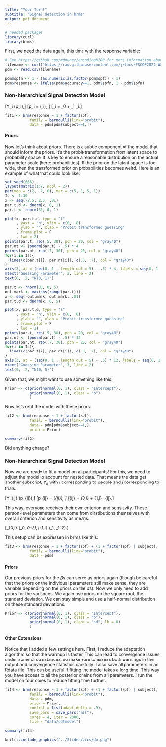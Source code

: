 ```yaml
---
title: "Your Turn!"
subtitle: "Signal detection in brms"
output: pdf_document
---
```


```r
# needed packages
library(curl)
library(brms)
```

First, we need the data again, this time with the response variable:

```r
# See https://github.com/mdnunez/encodingN200 for more information about the data
filename <- curl("https://raw.githubusercontent.com/jstbcs/ESCOP2022-WS/main/Data/pdmdata.csv")
pdm <- read.csv(filename)

pdm$spfn <- 1 - (as.numeric(as.factor(pdm$spf)) - 1)
pdm$response <- ifelse(pdm$accuracy==1, pdm$spfn, 1 - pdm$spfn)
```

### Non-hierarchical Signal Detection Model

\[Y_i \sim \mbox{Bernoulli}(p_i),\]
\[p_i = \Phi(\mu_i), \]
\[\mu_i = \beta_0 + \beta_1 \mbox{spf}_i.\]

```r
fit1 <- brm(response ~ 1 + factor(spf),
           family = bernoulli(link="probit"),
           data = pdm[pdm$subject==1,])
```

#### Priors

Now let's think about priors. There is a subtle component of the model that should inform the priors. It's the probit-transformation from latent space to probability space. It is key to ensure a reasonable distribution on the actual parameter scale (here: probabilities). If the prior on the latent space is too wide, then the transformed prior on probabilities becomes weird. Here is an example of what that could look like:

```r
set.seed(666)
layout(matrix(1:2, ncol = 2))
par(mgp = c(2, .7, 0), mar = c(5, 1, 5, 1))
Is <- 1:30
x <- seq(-2.5, 2.5, .01)
par.t.d <- dnorm(x, 0, 1)
par.t <- rnorm(30, 0, 1)

plot(x, par.t.d, type = "l"
     , yaxt = "n", ylim = c(0, .8)
     , ylab = "", xlab = "Probit transformed guessing"
     , frame.plot = F
     , lwd = 2)
points(par.t, rep(.5, 30), pch = 20, col = "gray40")
par.nt <- (pnorm(par.t) - .5) * 4
points(par.nt, rep(.7, 30), pch = 20, col = "gray40")
for(i in Is){
  lines(c(par.t[i], par.nt[i]), c(.5, .7), col = "gray40")
}
axis(3, at = (seq(0, 1 , length.out = 5) - .5) * 4, labels = seq(0, 1 , length.out = 5))
mtext("Guessing Parameter", 3, line = 2)
text(0, .2, "N(0, 1)")

par.t <- rnorm(30, 0, 5)
out.mark <- max(abs(range(par.t)))
x <- seq(-out.mark, out.mark, .01)
par.t.d <- dnorm(x, 0, 5)

plot(x, par.t.d, type = "l"
     , yaxt = "n", ylim = c(0, .8)
     , ylab = "", xlab = "Probit transformed guessing"
     , frame.plot = F
     , lwd = 2)
points(par.t, rep(.5, 30), pch = 20, col = "gray40")
par.nt <- (pnorm(par.t) - .5) * 12
points(par.nt, rep(.7, 30), pch = 20, col = "gray40")
for(i in Is){
  lines(c(par.t[i], par.nt[i]), c(.5, .7), col = "gray40")
}
axis(3, at = (seq(0, 1 , length.out = 5) - .5) * 12, labels = seq(0, 1 , length.out = 5))
mtext("Guessing Parameter", 3, line = 2)
text(0, .2, "N(0, 5)")
```

Given that, we might want to use something like this:

```r
Prior <- c(prior(normal(0, 1), class = "Intercept"),
           prior(normal(0, 1), class = "b")
           )
```

Now let's refit the model with these priors.

```r
fit2 <- brm(response ~ 1 + factor(spf),
           family = bernoulli(link="probit"),
           data = pdm[pdm$subject==1,],
           prior = Prior)
```

```r
summary(fit2)
```

Did anything change?

### Non-hierarchical Signal Detection Model

Now we are ready to fit a model on all participants! For this, we need to adjust the model to account for nested data. That means the data get another subscript, $Y_{ij}$ with $i$ corresponding to people and $j$ corresponding to trials. 

\[Y_{ij} \sim \mbox{Bernoulli}(p_{ij}),\]
\[p_{ij} = \Phi(\mu_{ij}), \]
\[\mu_{ij} = \nu_{0,i} + \nu_{1,i} \mbox{spf}_{ij}.\]

This way, everyone receives their own criterion and sensitivity. These person-level parameters then come from dirstibutions themselves with overall criterion and sensitivity as means:

\[\beta_{0,i} \sim \mbox{Normal}(\beta_0, \sigma_0^2),\\
\beta_{1,i} \sim \mbox{Normal}(\beta_1, \sigma_1^2).\]

This setup can be expressen in brms like this:

```r
fit3 <- brm(response ~ 1 + factor(spf) + (1 + factor(spf) | subject),
           family = bernoulli(link="probit"),
           data = pdm)
```

#### Priors

Our previous priors for the $\beta$s can serve as priors again (though be careful that the priors on the individual parameters still make sense, they are variable depending on the priors on the $\sigma$s). Now we only need to add priors for the variances. We again use priors on the square root, the standard deviation. We can stay simple and use a half-normal distribution on these standard deviations.

```r
Prior <- c(prior(normal(0, 1), class = "Intercept"),
           prior(normal(0, 1), class = "b"),
           prior(normal(0, 1), class = "sd", lb = 0)
           )
```

#### Other Extensions

Notice that I added a few settings here. First, I reduce the adaptation algorithm so that the warmup is faster. This can lead to convergence issues under some circumstances, so make sure to assess both warnings in the output and convergence statistics carefully. I also save all parameters in an Rdata file. This can be useful if fitting the model takes a long time. This way you have access to all the posterior chains from all parameters. I run the model on four cores to reduce fitting time further.

```r
fit4 <- brm(response ~ 1 + factor(spf) + (1 + factor(spf) | subject),
           family = bernoulli(link="probit"),
           data = pdm,
           prior = Prior,
           control = list(adapt_delta = .9),
           save_pars = save_pars("all"),
           cores = 4, iter = 2000,
           file = "data/sdtmodel")
```

```r
summary(fit4)
```

\vskip10mm

```r
knitr::include_graphics("../Slides/pics/do.png")
```
